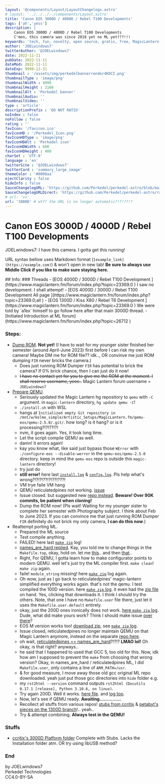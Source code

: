 ```yaml
---
layout: '@components/Layout/LayoutChangelogs.astro'
# layout: '../../../../components/Layout.astro'
title: 'Canon EOS 3000D / 4000D / Rebel T100 Developments'
tags: ['ah','yess']
description: |
    Canon EOS 3000D / 4000D / Rebel T100 Developments
    C'mon, this camera was since 2018 yet no ML yet???!!!
keywords: 'tech, fun, novelty, open source, gratis, free, MagicLantern, Canon'
author: 'JOELwindows7'
twitterAuthor: '@JOELwindows7'
date: 2022-11-11
pubDate: 2022-11-11
dateMod: 2022-11-11
dateExp: 9999-12-31
thumbnail : '/assets/img/perkedelbannerrender4KDCI.png'
thumbnailType : 'image/png'
thumbnailWidth : 4096
thumbnailHeight : 2160
thumbnailAlt : 'Perkedel banner'
thumbnailAudio: ''
thumbnailVideo: ''
type : 'article'
descriptionPrefix : 'DO NOT RATIO'
noIndex : false
noFollow : false
rating : ''
favIcon: '/favicon.ico'
favIconHD : '/Perkedel_Icon.png'
favIconHDType : 'image/png'
favIconHDAlt : 'Perkedel icon'
favIconHDWidth : 600
favIconHDHeight : 400
charSet : 'UTF-8'
language : 'en'
twitterSite : '@JOELwindows7'
twitterCard : 'summary_large_image' 
themeColor : '#0000aa'
ejectClarity : false
hideInfo : false
SauceChangelogURL: 'https://github.com/Perkedel/perkedel-astro/blob/main/src/pages/apps/wceload/Canon/SpecialCase/3000D.mdx'
SauceChangelogURLDirect: 'https://github.com/Perkedel/perkedel-astro/raw/main/src/pages/apps/wceload/Canon/SpecialCase/3000D.mdx'
# url: 'vv'
url: '3000D' # wtf? the URL is no longer automatic?!?!??!?
---
```

# Canon EOS 3000D / 4000D / Rebel T100 Developments
JOELwindows7: I have this camera. I gotta get this running!

<p class="warning">URL syntax bellow uses Markdown format (<code><span>[example_link](https://example.com)</span></code>) & won't open in new tab! <b>Be sure to always use Middle Click if you like to make sure staying here.</b></p>
## Info:
### Threads
- [EOS 4000D / 3000D / Rebel T100 Development ](https://www.magiclantern.fm/forum/index.php?topic=23369.0 ) I saw no development. I shall attempt!
- [EOS 4000D / 3000D / Rebel T100 Development All page ](https://www.magiclantern.fm/forum/index.php?topic=23369.0;all )
- [EOS 1300D / Kiss X80 / Rebel T6 Development ](https://www.magiclantern.fm/forum/index.php?topic=23369.0 ) We were told by `a1ex` himself to go follow here after that main 3000D thread.
- [Initiated Introduction at ML forum](https://www.magiclantern.fm/forum/index.php?topic=26712 )

### Steps:
- [Dump ROM](https://www.magiclantern.fm/forum/index.php?topic=16534.0 ). **Not yet!** (I have to wait for my younger sister finished her semester (around April-June 2023) first before I can risk my own camera! Maybe DM me for ROM file?? idk.., OR convinve me just ROM dumping `FIR` never bricks the camera.)
    - Does just running ROM Dumper `FIR` has potential to brick the camera? If 0% brick chance, then I can just do it now!
    - ~~I have no contact yet for you to give me the ROM at the moment. I shall reserve username, yeee..~~ Magic Lantern forum username = `JOELwindows7`
- [Prepare QEMU](https://foss.heptapod.net/magic-lantern/magic-lantern/-/blob/branch/qemu/contrib/qemu/README.rst ).
    - Seriously updated the Magic Lantern hg repository to `qemu` with `-C` argument. in `magic-lantern` directory, `hg update qemu -C`!
    - `./install.sh` with WSL
    - hangs at `Initialized empty Git repository in /mnt/w/kolmo_simple/Artistic_Setups/MagicLantern.fm/qemu-eos/qemu-2.5.0/.git/`. how long? is it hang? or is it processing?!?!??!?!
    - nvm, it goes again. Yes, it took long time.
    - Let the script compile QEMU as well.
    - damn! it errors again!
    - kay you know what, like said just bypass those `WError` with `./configure-eos --disable-werror` in the `qemu-eos/qemu-2.5.0` directory. keep in mind the `qemu-eos` repo is outside this `magic-lantern` directory!
    - try just do
    - **still error!** here last [`install.log`](/assets/txt/logs/attemp_ml_2022-11-16_22-53/install.log) & [`config.log`](/assets/txt/logs/attemp_ml_2022-11-16_22-53/config.log). Pls help what's wrong?!?!?!??!?!??!???!
    - VM trye faile VM hang
    - QEMU reticulatedpines not working. [issue](https://github.com/reticulatedpines/magiclantern_simplified/issues/76 )
    - Issue closed. but suggested new [repo instead](https://github.com/reticulatedpines/qemu-eos ). **Beware! Over 90K commits, be patient when cloning!**
    - Dump the ROM now! (Pls wait! Waiting for my younger sister to complete her semester with Photography subject. I think about Feb to June 2023. If you can convince me that just running ROM Dumper `FIR` definitely do not brick my only camera, **I can do this now**.)
- Reattempt porting ML.
    - Prepared the ML source
    - Test compile anything.
    - FAILED! here last [`make zip`](/assets/txt/logs/attemp_ml_2022-11-16_22-53/make_zip.log) log!
    - [names_are_hard replied](https://www.magiclantern.fm/forum/index.php?topic=20214.msg240975#msg240975). Kay, you told me to change things in the `Makefile.top`, okay, hold on. let me [this](https://github.com/reticulatedpines/magiclantern_simplified/commit/4a6e5e666e52e56aaf3447f9d112b3fc791e38f3).. and then [that](https://github.com/reticulatedpines/magiclantern_simplified/commit/af10c16925912f864f4e218532dc9ac4e5af358f)..
    - Right, For QEMU, I gotta learn how to make configurator points to modern QEMU. well let's just try the ML compiler first. `make clean`! `make zip` again.
    - faile! `module_string` missing! here [`make zip`](/assets/txt/logs/attempt_ml_2022-11-19_16-37/make_zip_again.log) log again.
    - Oh wow, just as I go back to reticulatedpines' magic-lantern simplified everything works again. that's not the qemu. I test compiled the 100D version. here [`make zip` log](/assets/txt/logs/attempt_ml_2022-11-19_16-37/reticulatedpines_make_zip_local_100D.log). it even had the [zip file](/assets/zip/magiclantern-Nightly.2022Nov18.100D101.zip) on hand. Yes, clicking that downloads it. I think I should try the others. Note, that one I have no `Makefile.user` file there, just let it uses the `Makefile.user.default` entirely.
    - okay, just the 200D ones ironically does not work. [here `make zip` log](/assets/txt/logs/attempt_ml_2022-11-18_16-37/simplie_make_zip_again_again.log). Dude, what did make yours work? Think I should make issue [over there](https://github.com/reticulatedpines/magiclantern_simplified/issues)?
    - EOS M version works too! [download zip](/assets/zip/magiclantern-Nightly.2022Nov18.EOSM202.zip), see [`make zip` log](/assets/txt/logs/attempt_ml_2022-11-19_16-37/simplie_make_zip_EOS_M.log).
    - Issue closed, reticulatedpines no longer maintain QEMU on that Magic Lantern anymore, instead on the separate [repo here](https://github.com/reticulatedpines/qemu-eos ).
    - oh wait, [reticulatedpines == names_are_hard](https://www.magiclantern.fm/forum/index.php?topic=20214.msg240990#msg240990 )?!?!? **LMAO lol!** Oh okay, is that right? anyways..
    - he said that I happened to used that GCC 5, too old for this. Now, idk how am I supposed to prevent the `make` from choosing that wrong version? Okay, in names_are_hard / reticulatedpines ML, I did `Makefile.user`, only contains a line of `ARM_PATH=/usr`.
    - & for good measure, I move away those old gcc original ML repo downloaded. yeah just put those gcc directories into `hide` folder e.g.
    - my `rst2html --version` command outputs `rst2html (Docutils 0.17.1 [release], Python 3.10.6, on linux)`.
    - Try again 200D. Well it works. [here file](/assets/zip/magiclantern-Nightly.2022Nov19.200D101.zip ). and [log too](/assets/txt/logs/attempt_ml_2022-11-19/reticulatedpines_finallywork_200D.log ).
    - Now, let's see if QEMU ready. **Awaiting...............**
    - Recollect all stuffs from various repos! [stubs from ccritix](https://github.com/ccritix/magic-lantern/tree/branches/1300D/platform/4000D.100 ) & [petabyt's pieces on the 1300D branch](https://github.com/petabyt/magiclantern_simplified/tree/1300d/platform/1300D.120 )!.. yeah..
    - Try & attempt combining. **Always test in the QEMU!**


### Stuffs
- [ccritix's 3000D Platform folder](https://github.com/ccritix/magic-lantern/tree/branches/1300D/platform/4000D.100 ) Complete with Stubs. Lacks the Installation folder atm. OR try using libUSB method?

### End
by JOELwindows7  
Perkedel Technologies  
CC4.0-BY-SA